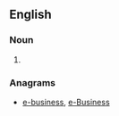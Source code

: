 ==English==

===Noun===
{{en-noun}}

# {{obsolete spelling of|business}}

===Anagrams===
* [[e-business#English|e-business]], [[e-Business#English|e-Business]]